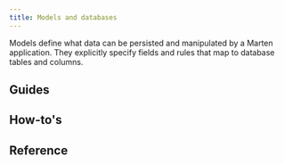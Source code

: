 ```yaml
---
title: Models and databases
---
```



Models define what data can be persisted and manipulated by a Marten application. They explicitly specify fields and rules that map to database tables and columns.

## Guides

<div className="row category-index-row">
  <article key="introduction" className="col col--6">
    <DocCard item={{type: "link", href: "./models-and-databases/introduction", label: "Introduction", docId: "models-and-databases/introduction" }} />
  </article>
  <article key="queries" className="col col--6">
    <DocCard item={{type: "link", href: "./models-and-databases/queries", label: "Queries", docId: "models-and-databases/queries" }} />
  </article>
  <article key="validations" className="col col--6">
    <DocCard item={{type: "link", href: "./models-and-databases/validations", label: "Validations", docId: "models-and-databases/validations" }} />
  </article>
  <article key="callbacks" className="col col--6">
    <DocCard item={{type: "link", href: "./models-and-databases/callbacks", label: "Callbacks", docId: "models-and-databases/callbacks" }} />
  </article>
  <article key="migrations" className="col col--6">
    <DocCard item={{type: "link", href: "./models-and-databases/migrations", label: "Migrations", docId: "models-and-databases/migrations" }} />
  </article>
</div>

## How-to's

<div className="row category-index-row">
  <article key="create-custom-model-fields" className="col col--6">
    <DocCard item={{type: "link", href: "./models-and-databases/how-to/create-custom-model-fields", label: "Create custom model fields", docId: "models-and-databases/how-to/create-custom-model-fields" }} />
  </article>
</div>

## Reference

<div className="row category-index-row">
  <article key="fields" className="col col--6">
    <DocCard item={{type: "link", href: "./models-and-databases/reference/fields", label: "Model fields", docId: "models-and-databases/reference/fields" }} />
  </article>
  <article key="query-set" className="col col--6">
    <DocCard item={{type: "link", href: "./models-and-databases/reference/query-set", label: "Query set", docId: "models-and-databases/reference/query-set" }} />
  </article>
  <article key="migration-operations" className="col col--6">
    <DocCard item={{type: "link", href: "./models-and-databases/reference/migration-operations", label: "Migration operations", docId: "models-and-databases/reference/migration-operations" }} />
  </article>
</div>
